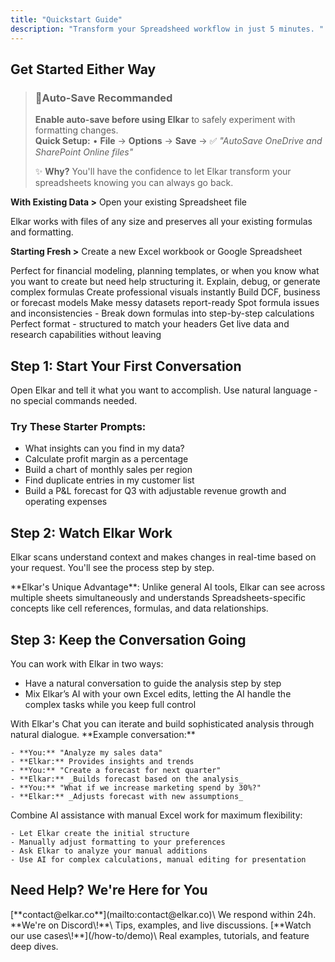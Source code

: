 ```yaml
---
title: "Quickstart Guide"
description: "Transform your Spreadsheed workflow in just 5 minutes. "
---
```


## Get Started Either Way

> ### 🚨Auto-Save Recommanded
>
> **Enable auto-save before using Elkar** to safely experiment with formatting changes.\
> **Quick Setup:** • **File** → **Options** → **Save** → ✅ _"AutoSave OneDrive and SharePoint Online files"_
>
> ✨ **Why?** You'll have the confidence to let Elkar transform your spreadsheets knowing you can always go back.

**With Existing Data \>** Open your existing Spreadsheet file

<Tip>
  Elkar works with files of any size and preserves all your existing formulas and formatting.
</Tip>

**Starting Fresh \>** Create a new Excel workbook or Google Spreadsheet

<Tip>
  Perfect for financial modeling, planning templates, or when you know what you want to create but need help structuring it.
</Tip>

<CardGroup cols={3}>
  <Card title="Formula Help" icon="calculator">
    Explain, debug, or generate complex formulas
  </Card>
  <Card title="Charts & Dashboards" icon="table">
    Create professional visuals instantly
  </Card>
  <Card title="Financial Modeling" icon="arrow-trend-up">
    Build DCF, business or forecast models
  </Card>
  <Card title="Clean & Format" icon="sparkles">
    Make messy datasets  report-ready
  </Card>
  <Card title="Error Checks" icon="shield">
    Spot formula issues and inconsistencies
  </Card>
  <Card title="Formula Tracing" icon="calendar-lines-pen">
    - Break down formulas into step-by-step calculations
  </Card>
  <Card title="PDF to Excel" icon="file-check">
    Perfect format - structured to match your headers
  </Card>
  <Card title="Web Intelligence" icon="globe">
    Get live data and research capabilities without leaving
  </Card>
</CardGroup>

## Step 1: Start Your First Conversation

Open Elkar and tell it what you want to accomplish. Use natural language - no special commands needed.

### Try These Starter Prompts:

- What insights can you find in my data?
- Calculate profit margin as a percentage
- Build a chart of monthly sales per region
- Find duplicate entries in my customer list
- Build a P&L forecast for Q3 with adjustable revenue growth and operating expenses

## Step 2: Watch Elkar Work

Elkar scans understand context and makes changes in real-time based on your request. You'll see the process step by step.

<Note>
  **Elkar's Unique Advantage**: Unlike general AI tools, Elkar can see across multiple sheets simultaneously and understands Spreadsheets-specific concepts like cell references, formulas, and data relationships.
</Note>

## Step 3: Keep the Conversation Going

You can work with Elkar in two ways:

- Have a natural conversation to guide the analysis step by step
- Mix Elkar’s AI with your own Excel edits, letting the AI handle the complex tasks while you keep full control

<Tabs>
  <Tab title="AI Conversation Flow">
    With Elkar's Chat you can iterate and build sophisticated analysis through natural dialogue. **Example conversation:**

    - **You:** "Analyze my sales data"
    - **Elkar:** Provides insights and trends
    - **You:** "Create a forecast for next quarter"
    - **Elkar:** _Builds forecast based on the analysis_
    - **You:** "What if we increase marketing spend by 30%?"
    - **Elkar:** _Adjusts forecast with new assumptions_
  </Tab>
  <Tab title="Hybrid Approach">
    Combine AI assistance with manual Excel work for maximum flexibility:

    - Let Elkar create the initial structure
    - Manually adjust formatting to your preferences
    - Ask Elkar to analyze your manual additions
    - Use AI for complex calculations, manual editing for presentation
  </Tab>
</Tabs>

## Need Help? We're Here for You

<CardGroup cols={3}>
  <Card title="Email Support" icon="envelope">
    [**contact@elkar.co**](mailto:contact@elkar.co)\
    We respond within 24h.
  </Card>
  <Card title="Join the Community" icon="users" href="https://discord.gg/k89v3cF6fX">
    **We're on Discord\!**\
    Tips, examples, and live discussions.
  </Card>
  <Card title="See Product Demos" icon="users">
    [**Watch our use cases\!**](/how-to/demo)\
    Real examples, tutorials, and feature deep dives.
  </Card>
</CardGroup>
